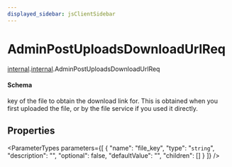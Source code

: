 ```yaml
---
displayed_sidebar: jsClientSidebar
---
```



# AdminPostUploadsDownloadUrlReq

[internal](../../admin_discounts/modules/admin_discounts.internal.mdx).[internal](../modules/admin_discounts.internal.internal.mdx).AdminPostUploadsDownloadUrlReq

#### Schema

key of the file to obtain the download link for. This is obtained when you first uploaded the file, or by the file service if you used it directly.

## Properties

<ParameterTypes parameters={[
  {
    "name": "file_key",
    "type": "`string`",
    "description": "",
    "optional": false,
    "defaultValue": "",
    "children": []
  }
]} />
